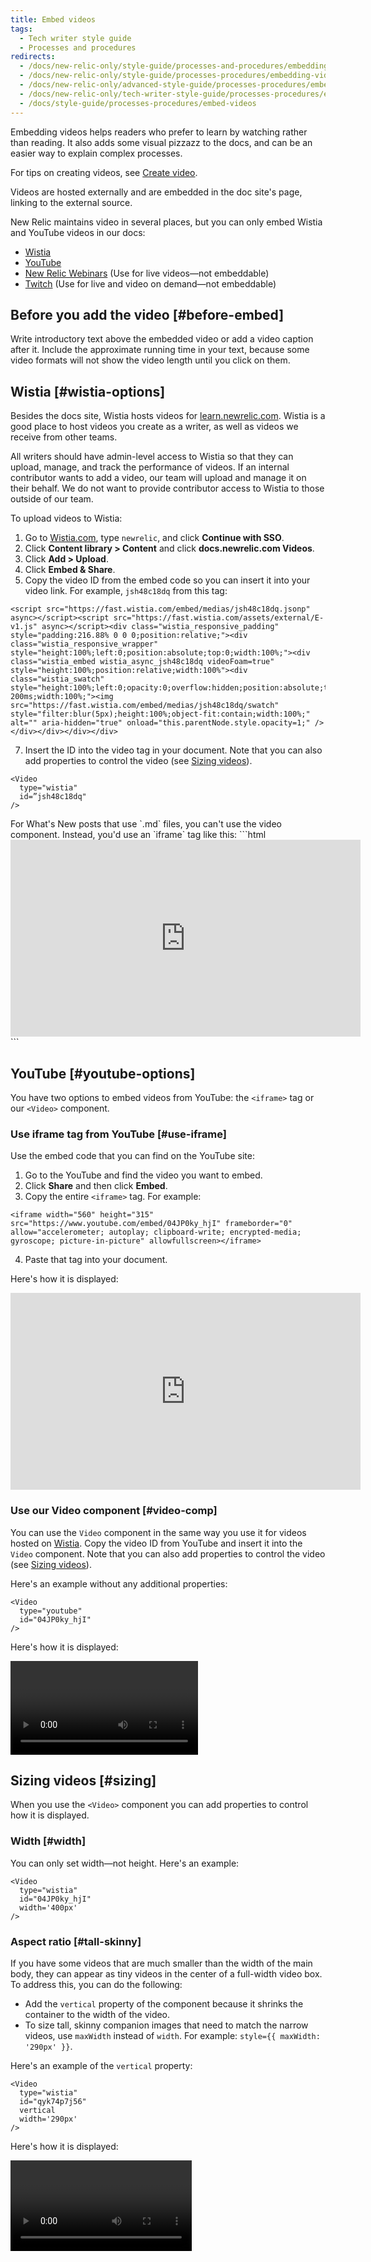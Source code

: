 ```yaml
---
title: Embed videos
tags:
  - Tech writer style guide
  - Processes and procedures
redirects:
  - /docs/new-relic-only/style-guide/processes-and-procedures/embedding-videos
  - /docs/new-relic-only/style-guide/processes-procedures/embedding-videos
  - /docs/new-relic-only/advanced-style-guide/processes-procedures/embedding-videos
  - /docs/new-relic-only/tech-writer-style-guide/processes-procedures/embedding-videos
  - /docs/style-guide/processes-procedures/embed-videos
---
```


Embedding videos helps readers who prefer to learn by watching rather than reading. It also adds some visual pizzazz to the docs, and can be an easier way to explain complex processes. 

For tips on creating videos, see [Create video](/docs/style-guide/images/create-videos).

Videos are hosted externally and are embedded in the doc site's page, linking to the external source.

New Relic maintains video in several places, but you can only embed Wistia and YouTube videos in our docs:

* [Wistia](https://wistia.com/) 
* [YouTube](https://www.youtube.com/c/NewRelicInc)
* [New Relic Webinars](https://newrelic.com/resources/webinars) (Use for live videos&#8212;not embeddable)
* [Twitch](https://www.twitch.tv/new_relic) (Use for live and video on demand&#8212;not embeddable)

## Before you add the video [#before-embed] 

Write introductory text above the embedded video or add a video caption after it. Include the approximate running time in your text, because some video formats will not show the video length until you click on them.

## Wistia [#wistia-options]

Besides the docs site, Wistia hosts videos for [learn.newrelic.com](https://learn.newrelic.com/). Wistia is a good place to host videos you create as a writer, as well as videos we receive from other teams.

All writers should have admin-level access to Wistia so that they can upload, manage, and track the performance of videos. If an internal contributor wants to add a video, our team will upload and manage it on their behalf. We do not want to provide contributor access to Wistia to those outside of our team.

To upload videos to Wistia:

1. Go to [Wistia.com](https://app.wistia.com/login/sso/new), type `newrelic`, and click **Continue with SSO**.
2. Click **Content library > Content** and click **docs.newrelic.com Videos**.
3. Click **Add > Upload**.
4. Click **Embed &#38; Share**.
5. Copy the video ID from the embed code so you can insert it into your video link. For example, `jsh48c18dq` from this tag:

  ```
  <script src="https://fast.wistia.com/embed/medias/jsh48c18dq.jsonp" async></script><script src="https://fast.wistia.com/assets/external/E-v1.js" async></script><div class="wistia_responsive_padding" style="padding:216.88% 0 0 0;position:relative;"><div class="wistia_responsive_wrapper" style="height:100%;left:0;position:absolute;top:0;width:100%;"><div class="wistia_embed wistia_async_jsh48c18dq videoFoam=true" style="height:100%;position:relative;width:100%"><div class="wistia_swatch" style="height:100%;left:0;opacity:0;overflow:hidden;position:absolute;top:0;transition:opacity 200ms;width:100%;"><img src="https://fast.wistia.com/embed/medias/jsh48c18dq/swatch" style="filter:blur(5px);height:100%;object-fit:contain;width:100%;" alt="" aria-hidden="true" onload="this.parentNode.style.opacity=1;" /></div></div></div></div>
  ```
7. Insert the ID into the video tag in your document. Note that you can also add properties to control the video (see [Sizing videos](#sizing)).

  ```
  <Video
    type="wistia"
    id=”jsh48c18dq"
  />
  ```

<Callout variant="tip">
  For What's New posts that use `.md` files, you can't use the video component. Instead, you'd use an `iframe` tag like this: 
  ```html
  <iframe width="560" height="315" src="https://fast.wistia.net/embed/iframe/<INSERT_VIDEO_ID_HERE>" frameborder="0" allow="accelerometer; autoplay; clipboard-write; encrypted-media; gyroscope; picture-in-picture" allowfullscreen></iframe>
  ```
</Callout>

## YouTube  [#youtube-options]

You have two options to embed videos from YouTube: the `<iframe>` tag or our `<Video>` component.

### Use iframe tag from YouTube [#use-iframe]

Use the embed code that you can find on the YouTube site:

1. Go to the YouTube and find the video you want to embed.
2. Click **Share** and then click **Embed**.
3. Copy the entire `<iframe>` tag. For example:

  ```
  <iframe width="560" height="315" src="https://www.youtube.com/embed/04JP0ky_hjI" frameborder="0" allow="accelerometer; autoplay; clipboard-write; encrypted-media; gyroscope; picture-in-picture" allowfullscreen></iframe>
  ```
4. Paste that tag into your document.

Here's how it is displayed:

<iframe width="560" height="315" src="https://www.youtube.com/embed/04JP0ky_hjI" frameborder="0" allow="accelerometer; autoplay; clipboard-write; encrypted-media; gyroscope; picture-in-picture" allowfullscreen></iframe>


### Use our Video component [#video-comp]

You can use the `Video` component in the same way you use it for videos hosted on [Wistia](#wistia-options). Copy the video ID from YouTube and insert it into the `Video` component. Note that you can also add properties to control the video (see [Sizing videos](#sizing)).

Here's an example without any additional properties:
```
<Video
  type="youtube"
  id="04JP0ky_hjI"
/>
```
Here's how it is displayed:

<Video
  type="youtube"
  id="04JP0ky_hjI"
/>

## Sizing videos [#sizing]

When you use the `<Video>` component you can add properties to control how it is displayed.

### Width [#width]

You can only set width&#8212;not height. Here's an example:

```
<Video
  type="wistia"
  id="04JP0ky_hjI"
  width='400px'
/>
```

### Aspect ratio [#tall-skinny]

If you have some videos that are much smaller than the width of the main body, they can appear as tiny videos in the center of a full-width video box. To address this, you can do the following:

* Add the `vertical` property of the component because it shrinks the container to the width of the video.
* To size tall, skinny companion images that need to match the narrow videos, use `maxWidth` instead of `width`. For example: `style={{ maxWidth: '290px' }}`.

Here's an example of the `vertical` property:

```
<Video
  type="wistia"
  id="qyk74p7j56"
  vertical
  width='290px'
/>
```

Here's how it is displayed:

<Video
  type="wistia"
  id="qyk74p7j56"
  vertical
  width='290px'
/>
